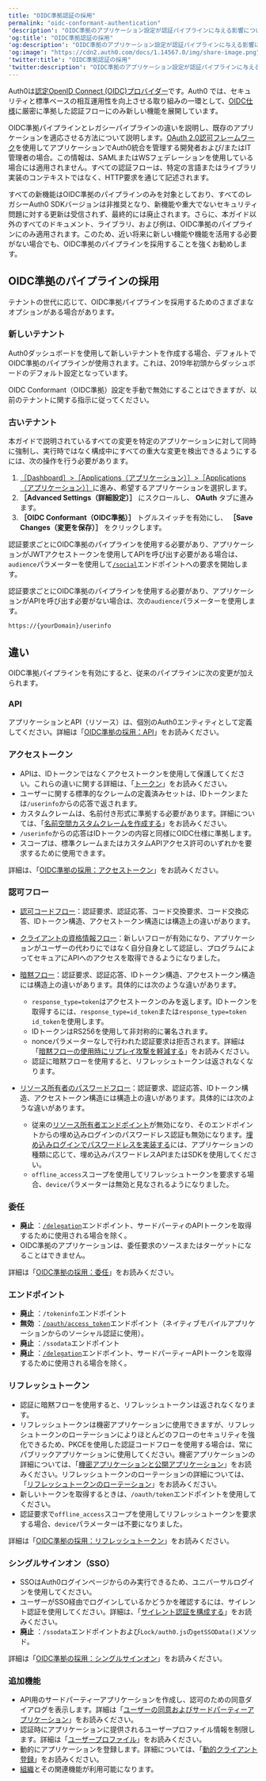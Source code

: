 ```yaml
---
title: "OIDC準拠認証の採用"
permalink: "oidc-conformant-authentication"
'description': "OIDC準拠のアプリケーション設定が認証パイプラインに与える影響について説明します。"
'og:title': "OIDC準拠認証の採用"
'og:description': "OIDC準拠のアプリケーション設定が認証パイプラインに与える影響について説明します。"
'og:image': "https://cdn2.auth0.com/docs/1.14567.0/img/share-image.png"
'twitter:title': "OIDC準拠認証の採用"
'twitter:description': "OIDC準拠のアプリケーション設定が認証パイプラインに与える影響について説明します。"
---
```


Auth0は[認定OpenID Connect (OIDC)プロバイダー](http://openid.net/certification/)です。Auth0 では、セキュリティと標準ベースの相互運用性を向上させる取り組みの一環として、[OIDC仕様](http://openid.net/specs/openid-connect-core-1_0.html)に厳密に準拠した認証フローにのみ新しい機能を展開しています。

OIDC準拠パイプラインとレガシーパイプラインの違いを説明し、既存のアプリケーションを適応させる方法について説明します。[OAuth 2.0認可フレームワーク](/docs/ja-jp/authenticate/protocols/oauth)を使用してアプリケーションでAuth0統合を管理する開発者および/またはIT管理者の場合。この情報は、<Tooltip data-tooltip-id="react-containers-DefinitionTooltip-1" href="/docs/ja-jp/glossary?term=security-assertion-markup-language" tip="Security Assertion Markup Language（SAML）: パスワードなしに二者間で認証情報を交換できる標準化プロトコル。" cta="用語集の表示">SAML</Tooltip>またはWSフェデレーションを使用している場合には適用されません。すべての認証フローは、特定の言語またはライブラリ実装のコンテキストではなく、HTTP要求を通じて記述されます。

すべての新機能はOIDC準拠のパイプラインのみを対象としており、すべてのレガシーAuth0 SDKバージョンは非推奨となり、新機能や重大でないセキュリティ問題に対する更新は受信されず、最終的には廃止されます。さらに、本ガイド以外のすべてのドキュメント、ライブラリ、および例は、OIDC準拠のパイプラインにのみ適用されます。このため、近い将来に新しい機能や機能を活用する必要がない場合でも、OIDC準拠のパイプラインを採用することを強くお勧めします。

## OIDC準拠のパイプラインの採用

テナントの世代に応じて、OIDC準拠パイプラインを採用するためのさまざまなオプションがある場合があります。

### 新しいテナント

Auth0ダッシュボードを使用して新しいテナントを作成する場合、デフォルトでOIDC準拠のパイプラインが使用されます。これは、2019年初頭からダッシュボードのデフォルト設定となっています。

<Callout icon="file-lines" color="#0EA5E9" iconType="regular">

OIDC Conformant（OIDC準拠）設定を手動で無効にすることはできますが、以前のテナントに関する指示に従ってください。

</Callout>

### 古いテナント

本ガイドで説明されているすべての変更を特定のアプリケーションに対して同時に強制し、実行時ではなく構成中にすべての重大な変更を検出できるようにするには、次の操作を行う必要があります。

1. [［Dashboard］>［Applications（アプリケーション）］>［Applications（アプリケーション）］](https://manage.auth0.com/#/applications)に進み、希望するアプリケーションを選択します。
2. **［Advanced Settings（詳細設定）］** にスクロールし、 **OAuth** タブに進みます。
3. **［OIDC Conformant（OIDC準拠）］** トグルスイッチを有効にし、 **［Save Changes（変更を保存）］** をクリックします。

認証要求ごとにOIDC準拠のパイプラインを使用する必要があり、アプリケーションが<Tooltip data-tooltip-id="react-containers-DefinitionTooltip-3" href="/docs/ja-jp/glossary?term=json-web-token" tip="JSON Web Token（JWT）: 二者間のクレームを安全に表現するために使用される標準IDトークン形式（および多くの場合、アクセストークン形式）。" cta="用語集の表示">JWT</Tooltip>アクセストークンを使用してAPIを呼び出す必要がある場合は、`audience`パラメーターを使用して[`/social`](/docs/ja-jp/api/authentication#social)エンドポイントへの要求を開始します。

認証要求ごとにOIDC準拠のパイプラインを使用する必要があり、アプリケーションがAPIを呼び出す必要がない場合は、次の`audience`パラメーターを使用します。

```http lines
https://{yourDomain}/userinfo
```

## 違い

OIDC準拠パイプラインを有効にすると、従来のパイプラインに次の変更が加えられます。

### API

アプリケーションとAPI（リソース）は、個別のAuth0エンティティとして定義してください。詳細は「[OIDC準拠の採用：API](/docs/ja-jp/authenticate/login/oidc-conformant-authentication/oidc-adoption-apis)」をお読みください。

### アクセストークン

* APIは、IDトークンではなくアクセストークンを使用して保護してください。これらの違いに関する詳細は、「[トークン](/docs/ja-jp/secure/tokens)」をお読みください。
* ユーザーに関する標準的なクレームの定義済みセットは、IDトークンまたは`/userinfo`からの応答で返されます。
* カスタムクレームは、名前付き形式に準拠する必要があります。詳細については、「[名前空間カスタムクレームを作成する](/docs/ja-jp/secure/tokens/json-web-tokens/create-custom-claims)」をお読みください。
* `/userinfo`からの応答はIDトークンの内容と同様にOIDC仕様に準拠します。
* スコープは、標準クレームまたはカスタムAPIアクセス許可のいずれかを要求するために使用できます。

詳細は、「[OIDC準拠の採用：アクセストークン](/docs/ja-jp/authenticate/login/oidc-conformant-authentication/oidc-adoption-access-tokens)」をお読みください。

### 認可フロー

* [認可コードフロー](/docs/ja-jp/authenticate/login/oidc-conformant-authentication/oidc-adoption-auth-code-flow)：認証要求、認証応答、コード交換要求、コード交換応答、IDトークン構造、アクセストークン構造には構造上の違いがあります。
* [クライアントの資格情報フロー](/docs/ja-jp/authenticate/login/oidc-conformant-authentication/oidc-adoption-client-credentials-flow)：新しいフローが有効になり、アプリケーションがユーザーの代わりにではなく自分自身として認証し、プログラムによってセキュアにAPIへのアクセスを取得できるようになりました。
* [暗黙フロー](/docs/ja-jp/authenticate/login/oidc-conformant-authentication/oidc-adoption-implicit-flow)：認証要求、認証応答、IDトークン構造、アクセストークン構造には構造上の違いがあります。具体的には次のような違いがあります。

  + `response_type=token`はアクセストークンのみを返します。IDトークンを取得するには、`response_type=id_token`または`response_type=token id_token`を使用します。
  + IDトークンはRS256を使用して非対称的に署名されます。
  + nonceパラメーターなしで行われた認証要求は拒否されます。詳細は「[暗黙フローの使用時にリプレイ攻撃を軽減する](/docs/ja-jp/get-started/authentication-and-authorization-flow/implicit-flow-with-form-post/mitigate-replay-attacks-when-using-the-implicit-flow)」をお読みください。
  + 認証に暗黙フローを使用すると、リフレッシュトークンは返されなくなります。
* [リソース所有者のパスワードフロー](/docs/ja-jp/authenticate/login/oidc-conformant-authentication/oidc-adoption-rop-flow)：認証要求、認証応答、IDトークン構造、アクセストークン構造には構造上の違いがあります。具体的には次のような違いがあります。

  + 従来の[リソース所有者エンドポイント](/docs/ja-jp/api/authentication#database-ad-ldap-active-)が無効になり、そのエンドポイントからの埋め込みログインのパスワードレス認証も無効になります。[埋め込みログインでパスワードレスを実装する](/docs/ja-jp/connections/passwordless/guides/embedded-login)には、アプリケーションの種類に応じて、埋め込みパスワードレスAPIまたはSDKを使用してください。
  + `offline_access`スコープを使用してリフレッシュトークンを要求する場合、`device`パラメーターは無効と見なされるようになりました。

### 委任

* **廃止** ：[`/delegation`](/docs/ja-jp/api/authentication#delegation)エンドポイント、サードパーティのAPIトークンを取得するために使用される場合を除く。
* OIDC準拠のアプリケーションは、委任要求のソースまたはターゲットになることはできません。

詳細は「[OIDC準拠の採用：委任](/docs/ja-jp/authenticate/login/oidc-conformant-authentication/oidc-adoption-delegation)」をお読みください。

### エンドポイント

* **廃止** ：`/tokeninfo`エンドポイント
* **無効** ：[`/oauth/access_token`](/docs/ja-jp/api/authentication#post-oauth-access_token)エンドポイント（ネイティブモバイルアプリケーションからのソーシャル認証に使用）。
* **廃止** ：`/ssodata`エンドポイント
* **廃止** ：[`/delegation`](/docs/ja-jp/api/authentication#delegation)エンドポイント、サードパーティーAPIトークンを取得するために使用される場合を除く。

### リフレッシュトークン

* 認証に暗黙フローを使用すると、リフレッシュトークンは返されなくなります。
* リフレッシュトークンは機密アプリケーションに使用できますが、リフレッシュトークンのローテーションによりほとんどのフローのセキュリティを強化できるため、PKCEを使用した認証コードフローを使用する場合は、常にパブリックアプリケーションに使用してください。機密アプリケーションの詳細については、「[機密アプリケーションと公開アプリケーション](/docs/ja-jp/get-started/applications/confidential-and-public-applications)」をお読みください。リフレッシュトークンのローテーションの詳細については、「[リフレッシュトークンのローテーション](/docs/ja-jp/secure/tokens/refresh-tokens/refresh-token-rotation)」をお読みください。
* 新しいトークンを取得するときは、`/oauth/token`エンドポイントを使用してください。
* 認証要求で`offline_access`スコープを使用してリフレッシュトークンを要求する場合、`device`パラメーターは不要になりました。

詳細は「[OIDC準拠の採用：リフレッシュトークン](/docs/ja-jp/authenticate/login/oidc-conformant-authentication/oidc-adoption-refresh-tokens)」をお読みください。

### シングルサインオン（SSO）

* <Tooltip data-tooltip-id="react-containers-DefinitionTooltip-0" href="/docs/ja-jp/glossary?term=single-sign-on" tip="シングルサインオン（SSO）: ユーザーが1つのアプリケーションにログインした後、そのユーザーを他のアプリケーションに自動的にログインさせるサービス。" cta="用語集の表示">SSO</Tooltip>はAuth0ログインページからのみ実行できるため、ユニバーサルログインを使用してください。
* ユーザーがSSO経由でログインしているかどうかを確認するには、サイレント認証を使用してください。詳細は、「[サイレント認証を構成する](/docs/ja-jp/authenticate/login/configure-silent-authentication)」をお読みください。
* **廃止** ：`/ssodata`エンドポイントおよび`Lock/auth0.js`の`getSSOData()`メソッド。

詳細は「[OIDC準拠の採用：シングルサインオン](/docs/ja-jp/authenticate/login/oidc-conformant-authentication/oidc-adoption-sso)」をお読みください。

### 追加機能

* API用のサードパーティーアプリケーションを作成し、認可のための同意ダイアログを表示します。詳細は「[ユーザーの同意およびサードパーティーアプリケーション](/docs/ja-jp/get-started/applications/confidential-and-public-applications/user-consent-and-third-party-applications)」をお読みください。
* 認証時にアプリケーションに提供されるユーザープロファイル情報を制限します。詳細は「[ユーザープロファイル](/docs/ja-jp/manage-users/user-accounts/user-profiles/user-profile-structure)」をお読みください。
* 動的にアプリケーションを登録します。詳細については、「[動的クライアント登録](/docs/ja-jp/get-started/applications/dynamic-client-registration)」をお読みください。
* [組織](https://auth0.com/docs/manage-users/organizations)とその関連機能が利用可能になります。